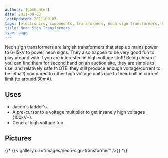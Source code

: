 ```yaml
---
authors: [gbmhunter]
date: 2011-09-03
lastUpdated: 2011-09-03
tags: [electronics, components, transformers, neon sign transformers, high voltage, Jacob's Ladder, voltage multipliers]
title: Neon Sign Transformers
type: page
---
```


Neon sign transformers are largish transformers that step up mains power to 6-15kV to power neon signs. They also happen to be very good fun to play around with if you are interested in high voltage stuff! Being cheap if you can find them for second hand on an auction site, they are simple to use, and relatively safe (NOTE: they still produce enough voltage/current to be lethal!) compared to other high voltage units due to their built in current limit (to around 30mA).

## Uses

* Jacob's ladder's.
* A pre-cursor to a voltage multiplier to get insanely high voltages (100kV+).
* General high voltage fun.

## Pictures

{/* {{< gallery dir="images/neon-sign-transformer" />}} */}
